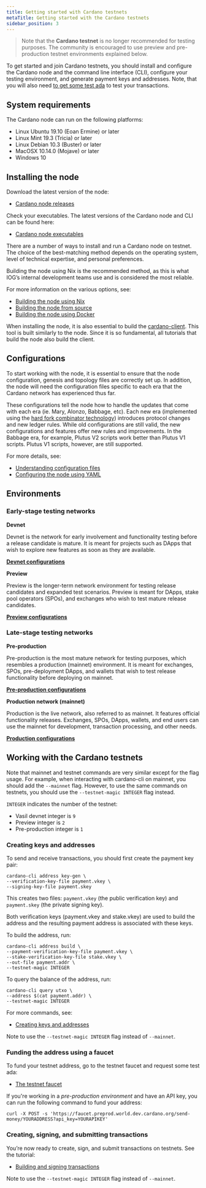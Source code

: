 ```yaml
---
title: Getting started with Cardano testnets
metaTitle: Getting started with the Cardano testnets
sidebar_position: 3
---
```


> Note that the **Cardano testnet** is no longer recommended for testing
> purposes. The community is encouraged to use preview and pre-production
> testnet environments explained below.

To get started and join Cardano testnets, you should install and configure the
Cardano node and the command line interface (CLI), configure your testing
environment, and generate payment keys and addresses. Note, that you will also
need [to get some test ada](/cardano-testnet/tools/faucet) to test your
transactions.

## System requirements

The Cardano node can run on the following platforms:

- Linux Ubuntu 19.10 (Eoan Ermine) or later
- Linux Mint 19.3 (Tricia) or later
- Linux Debian 10.3 (Buster) or later
- MacOSX 10.14.0 (Mojave) or later
- Windows 10

## Installing the node

Download the latest version of the node:

- [Cardano node releases](https://github.com/input-output-hk/cardano-node/releases)

Check your executables. The latest versions of the Cardano node and CLI can be
found here:

- [Cardano node executables](https://github.com/input-output-hk/cardano-node#executables)

There are a number of ways to install and run a Cardano node on testnet. The
choice of the best-matching method depends on the operating system, level of
technical expertise, and personal preferences.

Building the node using Nix is the recommended method, as this is what IOG’s
internal development teams use and is considered the most reliable.

For more information on the various options, see:

- [Building the node using Nix](https://github.com/input-output-hk/cardano-node/blob/master/doc/getting-started/building-the-node-using-nix.md)
- [Building the node from source](https://github.com/input-output-hk/cardano-node/blob/master/doc/getting-started/install.md/)
- [Building the node using Docker](https://hub.docker.com/r/inputoutput/cardano-node)

When installing the node, it is also essential to build the
[cardano-client](https://github.com/input-output-hk/cardano-node/tree/master/cardano-client-demo).
This tool is built similarly to the node. Since it is so fundamental, all
tutorials that build the node also build the client.

## Configurations

To start working with the node, it is essential to ensure that the node
configuration, genesis and topology files are correctly set up. In addition, the
node will need the configuration files specific to each era that the Cardano
network has experienced thus far.

These configurations tell the node how to handle the updates that come with each
era (ie. Mary, Alonzo, Babbage, etc). Each new era (implemented using the
[hard fork combinator technology](https://docs.cardano.org/learn/about-hard-forks))
introduces protocol changes and new ledger rules. While old configurations are
still valid, the new configurations and features offer new rules and
improvements. In the Babbage era, for example, Plutus V2 scripts work better
than Plutus V1 scripts. Plutus V1 scripts, however, are still supported.

For more details, see:

- [Understanding configuration files](https://github.com/input-output-hk/cardano-node/blob/master/doc/getting-started/understanding-config-files.md)
- [Configuring the node using YAML](https://github.com/input-output-hk/cardano-node/blob/master/doc/reference/configuring-a-node-using-yaml.md)

## Environments

### Early-stage testing networks

**Devnet**

Devnet is the network for early involvement and functionality testing before a
release candidate is mature. It is meant for projects such as DApps that wish to
explore new features as soon as they are available.

[**Devnet configurations**](https://book.world.dev.cardano.org/environments.html#vasil-dev)

**Preview**

Preview is the longer-term network environment for testing release candidates
and expanded test scenarios. Preview is meant for DApps, stake pool operators
(SPOs), and exchanges who wish to test mature release candidates.

[**Preview configurations**](https://book.world.dev.cardano.org/environments.html#preview-testnet)

### Late-stage testing networks

**Pre-production**

Pre-production is the most mature network for testing purposes, which resembles
a production (mainnet) environment. It is meant for exchanges, SPOs,
pre-deployment DApps, and wallets that wish to test release functionality before
deploying on mainnet.

[**Pre-production configurations**](https://book.world.dev.cardano.org/environments.html#pre-production-testnet)

**Production network (mainnet)**

Production is the live network, also referred to as mainnet. It features
official functionality releases. Exchanges, SPOs, DApps, wallets, and end users
can use the mainnet for development, transaction processing, and other needs.

[**Production configurations**](https://book.world.dev.cardano.org/environments.html#production-mainnet)

## Working with the Cardano testnets

Note that mainnet and testnet commands are very similar except for the flag
usage. For example, when interacting with cardano-cli on mainnet, you should add
the `--mainnet` flag. However, to use the same commands on testnets, you should
use the `--testnet-magic INTEGER` flag instead.

`INTEGER` indicates the number of the testnet:

- Vasil devnet integer is `9`
- Preview integer is `2`
- Pre-production integer is `1`

### Creating keys and addresses

To send and receive transactions, you should first create the payment key pair:

```
cardano-cli address key-gen \
--verification-key-file payment.vkey \
--signing-key-file payment.skey
```

This creates two files: `payment.vkey` (the public verification key) and
`payment.skey` (the private signing key).

Both verification keys (payment.vkey and stake.vkey) are used to build the
address and the resulting payment address is associated with these keys.

To build the address, run:

```
cardano-cli address build \
--payment-verification-key-file payment.vkey \
--stake-verification-key-file stake.vkey \
--out-file payment.addr \
--testnet-magic INTEGER
```

To query the balance of the address, run:

```
cardano-cli query utxo \
--address $(cat payment.addr) \
--testnet-magic INTEGER
```

For more commands, see:

- [Creating keys and addresses](https://github.com/input-output-hk/cardano-node/blob/master/doc/stake-pool-operations/3_keys_and_addresses.md)

Note to use the `--testnet-magic INTEGER` flag instead of `--mainnet`.

### Funding the address using a faucet

To fund your testnet address, go to the testnet faucet and request some test
ada:

- [The testnet faucet](/cardano-testnet/tools/faucet)

If you're working in a _pre-production environment_ and have an API key, you can
run the following command to fund your address:

`curl -X POST -s 'https://faucet.preprod.world.dev.cardano.org/send-money/YOURADDRESS?api_key=YOURAPIKEY'`

### Creating, signing, and submitting transactions

You’re now ready to create, sign, and submit transactions on testnets. See the
tutorial:

- [Building and signing transactions](https://github.com/input-output-hk/cardano-node/blob/master/doc/reference/building-and-signing-tx.md)

Note to use the `--testnet-magic INTEGER` flag instead of `--mainnet`.
